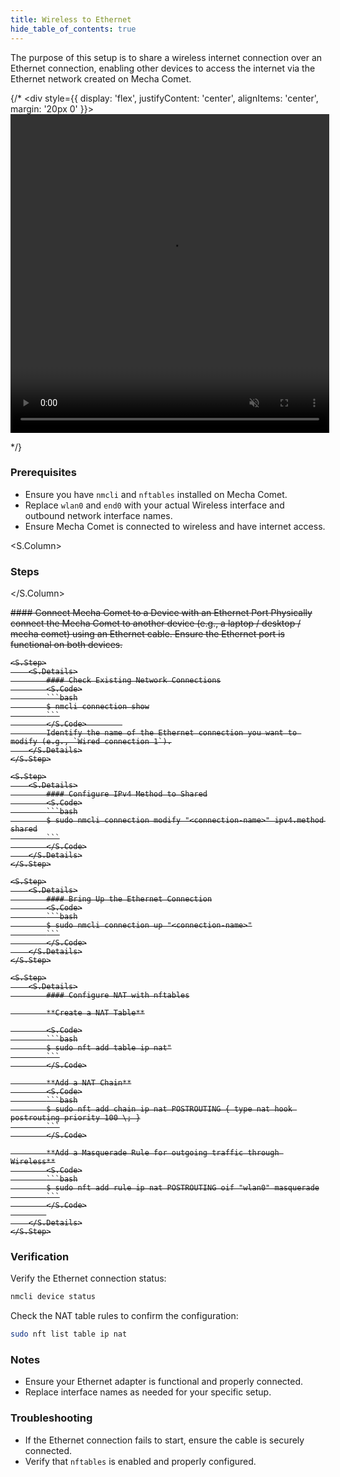 ```yaml
---
title: Wireless to Ethernet
hide_table_of_contents: true
---
```


The purpose of this setup is to share a wireless internet connection over an Ethernet connection, enabling other devices to access the internet via the Ethernet network created on Mecha Comet.

{/* <div style={{ display: 'flex', justifyContent: 'center', alignItems: 'center', margin: '20px 0' }}>
    <video controls autoPlay loop muted width="510" height="510">
        <source src="https://web-assets.mecha.so/developers-v1/peripherals/wireless/wireless-to-ethernet.mp4" type="video/mp4" />
        Your browser does not support the video tag.
    </video>
</div> */}

### Prerequisites

- Ensure you have `nmcli` and `nftables` installed on Mecha Comet.
- Replace `wlan0` and `end0` with your actual Wireless interface and outbound network interface names.
- Ensure Mecha Comet is connected to wireless and have internet access.

<S.Column>
  ### Steps
</S.Column>

<S>
    <S.Step>
        <S.Details>
            #### Connect Mecha Comet to a Device with an Ethernet Port
            Physically connect the Mecha Comet to another device (e.g., a laptop / desktop / mecha comet) using an Ethernet cable. Ensure the Ethernet port is functional on both devices.
        </S.Details>
    </S.Step>

    <S.Step>
        <S.Details>
            #### Check Existing Network Connections
            <S.Code>
            ```bash
            $ nmcli connection show
            ```
            </S.Code>        
            Identify the name of the Ethernet connection you want to modify (e.g., `Wired connection 1`).
        </S.Details>
    </S.Step>

    <S.Step>
        <S.Details>
            #### Configure IPv4 Method to Shared
            <S.Code>
            ```bash
            $ sudo nmcli connection modify "<connection-name>" ipv4.method shared
            ```
            </S.Code>
        </S.Details>
    </S.Step>

    <S.Step>
        <S.Details>
            #### Bring Up the Ethernet Connection
            <S.Code>
            ```bash
            $ sudo nmcli connection up "<connection-name>"
            ```
            </S.Code>
        </S.Details>
    </S.Step>

    <S.Step>
        <S.Details>
            #### Configure NAT with nftables

            **Create a NAT Table**

            <S.Code>
            ```bash
            $ sudo nft add table ip nat"
            ```
            </S.Code>

            **Add a NAT Chain**
            <S.Code>
            ```bash
            $ sudo nft add chain ip nat POSTROUTING { type nat hook postrouting priority 100 \; }
            ```
            </S.Code>

            **Add a Masquerade Rule for outgoing traffic through Wireless**
            <S.Code>
            ```bash
            $ sudo nft add rule ip nat POSTROUTING oif "wlan0" masquerade
            ```
            </S.Code>
            
        </S.Details>
    </S.Step>
</S>

### Verification

Verify the Ethernet connection status:

```bash
nmcli device status
```

Check the NAT table rules to confirm the configuration:

```bash
sudo nft list table ip nat
```

### Notes

- Ensure your Ethernet adapter is functional and properly connected.
- Replace interface names as needed for your specific setup.

### Troubleshooting

- If the Ethernet connection fails to start, ensure the cable is securely connected.
- Verify that `nftables` is enabled and properly configured.


